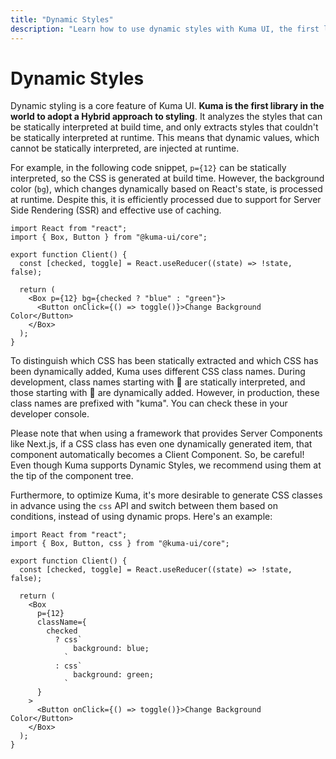```yaml
---
title: "Dynamic Styles"
description: "Learn how to use dynamic styles with Kuma UI, the first library in the world to adopt a Hybrid approach to styling."
---
```


# Dynamic Styles

Dynamic styling is a core feature of Kuma UI. **Kuma is the first library in the world to adopt a Hybrid approach to styling**. It analyzes the styles that can be statically interpreted at build time, and only extracts styles that couldn't be statically interpreted at runtime. This means that dynamic values, which cannot be statically interpreted, are injected at runtime.

For example, in the following code snippet, `p={12}` can be statically interpreted, so the CSS is generated at build time. However, the background color (`bg`), which changes dynamically based on React's state, is processed at runtime. Despite this, it is efficiently processed due to support for Server Side Rendering (SSR) and effective use of caching.

```tsx copy
import React from "react";
import { Box, Button } from "@kuma-ui/core";

export function Client() {
  const [checked, toggle] = React.useReducer((state) => !state, false);

  return (
    <Box p={12} bg={checked ? "blue" : "green"}>
      <Button onClick={() => toggle()}>Change Background Color</Button>
    </Box>
  );
}
```

To distinguish which CSS has been statically extracted and which CSS has been dynamically added, Kuma uses different CSS class names. During development, class names starting with 🐻 are statically interpreted, and those starting with 🦄 are dynamically added. However, in production, these class names are prefixed with "kuma". You can check these in your developer console.

Please note that when using a framework that provides Server Components like Next.js, if a CSS class has even one dynamically generated item, that component automatically becomes a Client Component. So, be careful! Even though Kuma supports Dynamic Styles, we recommend using them at the tip of the component tree.

Furthermore, to optimize Kuma, it's more desirable to generate CSS classes in advance using the `css` API and switch between them based on conditions, instead of using dynamic props. Here's an example:

```tsx copy
import React from "react";
import { Box, Button, css } from "@kuma-ui/core";

export function Client() {
  const [checked, toggle] = React.useReducer((state) => !state, false);

  return (
    <Box
      p={12}
      className={
        checked
          ? css`
              background: blue;
            `
          : css`
              background: green;
            `
      }
    >
      <Button onClick={() => toggle()}>Change Background Color</Button>
    </Box>
  );
}
```
